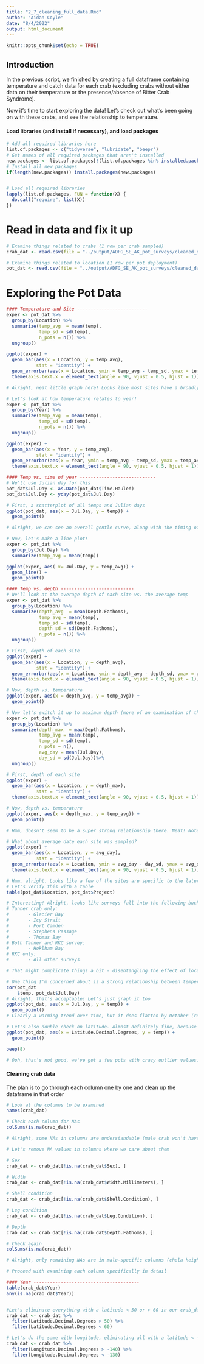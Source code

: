 ---
title: "2_7_cleaning_full_data.Rmd"
author: "Aidan Coyle"
date: "8/4/2022"
output: html_document
---

```{r setup, include=FALSE}
knitr::opts_chunk$set(echo = TRUE)
```

## Introduction

In the previous script, we finished by creating a full dataframe containing temperature and catch data for each crab (excluding crabs without either data on their temperature or the presence/absence of Bitter Crab Syndrome).

Now it's time to start exploring the data! Let's check out what's been going on with these crabs, and see the relationship to temperature.

#### Load libraries (and install if necessary), and load packages

```{r libraries, message=FALSE, warning=FALSE}
# Add all required libraries here
list.of.packages <- c("tidyverse", "lubridate", "beepr")
# Get names of all required packages that aren't installed
new.packages <- list.of.packages[!(list.of.packages %in% installed.packages()[, "Package"])]
# Install all new packages
if(length(new.packages)) install.packages(new.packages)


# Load all required libraries
lapply(list.of.packages, FUN = function(X) {
  do.call("require", list(X))
})
```

# Read in data and fix it up

```{r}
# Examine things related to crabs (1 row per crab sampled)
crab_dat <- read.csv(file = "../output/ADFG_SE_AK_pot_surveys/cleaned_data/crab_data/BCS_examined_crab_with_temperature.csv")

# Examine things related to location (1 row per pot deployment)
pot_dat <- read.csv(file = "../output/ADFG_SE_AK_pot_surveys/cleaned_data/pot_data_with_temperature.csv")
```


# Exploring the Pot Data

```{r}
#### Temperature and Site --------------------------
exper <- pot_dat %>%
  group_by(Location) %>%
  summarize(temp_avg  = mean(temp),
            temp_sd = sd(temp),
            n_pots = n()) %>%
  ungroup()

ggplot(exper) +
  geom_bar(aes(x = Location, y = temp_avg),
           stat = "identity") +
  geom_errorbar(aes(x = Location, ymin = temp_avg - temp_sd, ymax = temp_avg + temp_sd)) +
  theme(axis.text.x = element_text(angle = 90, vjust = 0.5, hjust = 1))

# Alright, neat little graph here! Looks like most sites have a broadly similar range of temperatures, with some exceptions. Port Camden in particular seems to be substantially higher than practically every other site!

# Let's look at how temperature relates to year!
exper <- pot_dat %>%
  group_by(Year) %>%
  summarize(temp_avg  = mean(temp),
            temp_sd = sd(temp),
            n_pots = n()) %>%
  ungroup()

ggplot(exper) +
  geom_bar(aes(x = Year, y = temp_avg),
           stat = "identity") +
  geom_errorbar(aes(x = Year, ymin = temp_avg - temp_sd, ymax = temp_avg + temp_sd)) +
  theme(axis.text.x = element_text(angle = 90, vjust = 0.5, hjust = 1))

#### Temp vs. time of year ----------------------------
# We'll use Julian day for this
pot_dat$Jul.Day <- as.Date(pot_dat$Time.Hauled)
pot_dat$Jul.Day <- yday(pot_dat$Jul.Day)

# First, a scatterplot of all temps and Julian days
ggplot(pot_dat, aes(x = Jul.Day, y = temp)) +
  geom_point()

# Alright, we can see an overall gentle curve, along with the timing of each survey (Tanner vs. RKC)

# Now, let's make a line plot!
exper <- pot_dat %>%
  group_by(Jul.Day) %>%
  summarize(temp_avg = mean(temp))

ggplot(exper, aes( x= Jul.Day, y = temp_avg)) +
  geom_line() +
  geom_point()

#### Temp vs. depth ---------------------------
# We'll look at the average depth of each site vs. the average temp
exper <- pot_dat %>%
  group_by(Location) %>%
  summarize(depth_avg  = mean(Depth.Fathoms),
            temp_avg = mean(temp),
            temp_sd = sd(temp),
            depth_sd = sd(Depth.Fathoms),
            n_pots = n()) %>%
  ungroup()

# First, depth of each site
ggplot(exper) +
  geom_bar(aes(x = Location, y = depth_avg),
           stat = "identity") +
  geom_errorbar(aes(x = Location, ymin = depth_avg - depth_sd, ymax = depth_avg + depth_sd)) +
  theme(axis.text.x = element_text(angle = 90, vjust = 0.5, hjust = 1))

# Now, depth vs. temperature
ggplot(exper, aes(x = depth_avg, y = temp_avg)) +
  geom_point()

# Now let's switch it up to maximum depth (more of an examination of the water bodies) and temperature
exper <- pot_dat %>%
  group_by(Location) %>%
  summarize(depth_max  = max(Depth.Fathoms),
            temp_avg = mean(temp),
            temp_sd = sd(temp),
            n_pots = n(),
            avg_day = mean(Jul.Day),
            day_sd = sd(Jul.Day))%>%
  ungroup()

# First, depth of each site
ggplot(exper) +
  geom_bar(aes(x = Location, y = depth_max),
           stat = "identity") +
  theme(axis.text.x = element_text(angle = 90, vjust = 0.5, hjust = 1))

# Now, depth vs. temperature
ggplot(exper, aes(x = depth_max, y = temp_avg)) +
  geom_point()

# Hmm, doesn't seem to be a super strong relationship there. Neat! Note though, this is averaged by site

# What about average date each site was sampled?
ggplot(exper) +
  geom_bar(aes(x = Location, y = avg_day),
           stat = "identity") +
  geom_errorbar(aes(x = Location, ymin = avg_day - day_sd, ymax = avg_day + day_sd)) +
  theme(axis.text.x = element_text(angle = 90, vjust = 0.5, hjust = 1))  

# Hmm, alright. Looks like a few of the sites are specific to the later survey, while most aren't. 
# Let's verify this with a table
table(pot_dat$Location, pot_dat$Project)

# Interesting! Alright, looks like surveys fall into the following buckets:
# Tanner crab only:
#       - Glacier Bay
#       - Icy Strait
#       - Port Camden
#       - Stephens Passage
#       - Thomas Bay
# Both Tanner and RKC survey:
#       - Hoklham Bay
# RKC only:
#       - All other surveys

# That might complicate things a bit - disentangling the effect of location and date - but hey, ah well.

# One thing I'm concerned about is a strong relationship between temperature and date. Let's figure that out
cor(pot_dat
    $temp, pot_dat$Jul.Day)
# Alright, that's acceptable! Let's just graph it too
ggplot(pot_dat, aes(x = Jul.Day, y = temp)) +
  geom_point()
# Clearly a warming trend over time, but it does flatten by October (realistically, peaks and goes back down)

# Let's also double check on latitude. Almost definitely fine, because our spatial scale is small, but hey
ggplot(pot_dat, aes(x = Latitude.Decimal.Degrees, y = temp)) +
  geom_point()

beep(8)

# Ooh, that's not good, we've got a few pots with crazy outlier values. Alright, let's switch over to cleaning up our crab data, since that's what we really care about!
```

#### Cleaning crab data

The plan is to go through each column one by one and clean up the dataframe in that order

```{r}
# Look at the columns to be examined
names(crab_dat)

# Check each column for NAs
colSums(is.na(crab_dat))

# Alright, some NAs in columns are understandable (male crab won't have egg condition values, for instance), others aren't. 

# Let's remove NA values in columns where we care about them

# Sex
crab_dat <- crab_dat[!is.na(crab_dat$Sex), ]

# Width
crab_dat <- crab_dat[!is.na(crab_dat$Width.Millimeters), ]

# Shell condition
crab_dat <- crab_dat[!is.na(crab_dat$Shell.Condition), ]

# Leg condition
crab_dat <- crab_dat[!is.na(crab_dat$Leg.Condition), ]

# Depth
crab_dat <- crab_dat[!is.na(crab_dat$Depth.Fathoms), ]

# Check again
colSums(is.na(crab_dat))

# Alright, only remaining NAs are in male-specific columns (chela height) or female-specific (egg-related)

# Proceed with examining each column specifically in detail

#### Year ---------------------------------------
table(crab_dat$Year)
any(is.na(crab_dat$Year))


#Let's eliminate everything with a latitude < 50 or > 60 in our crab_dat, which is what we really care about!
crab_dat <- crab_dat %>%
  filter(Latitude.Decimal.Degrees > 50) %>%
  filter(Latitude.Decimal.Degrees < 60)

# Let's do the same with longitude, eliminating all with a latitude < -140 or > -130
crab_dat <- crab_dat %>%
  filter(Longitude.Decimal.Degrees > -140) %>%
  filter(Longitude.Decimal.Degrees < -130)






```